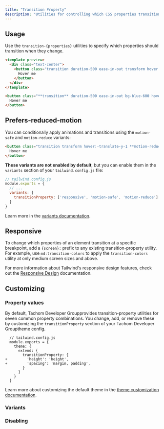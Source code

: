 ```yaml
---
title: "Transition Property"
description: "Utilities for controlling which CSS properties transition."
---
```




## Usage

Use the `transition-{properties}` utilities to specify which properties should transition when they change.

```html lightBlue
<template preview>
  <div class="text-center">
    <button class="transition duration-500 ease-in-out transform hover:-translate-y-1 hover:scale-110 bg-blue-600 hover:bg-red-600 text-white font-semibold py-3 px-6 rounded-md">
      Hover me
    </button>
  </div>
</template>

<button class="**transition** duration-500 ease-in-out bg-blue-600 hover:bg-red-600 transform hover:-translate-y-1 hover:scale-110 ...">
  Hover me
</button>
```

## Prefers-reduced-motion

You can conditionally apply animations and transitions using the `motion-safe` and `motion-reduce` variants:

```html
<button class="transition transform hover:-translate-y-1 **motion-reduce:transition-none motion-reduce:transform-none** ...">
  Hover me
</button>
```

**These variants are not enabled by default**, but you can enable them in the `variants` section of your `tailwind.config.js` file:

```js
// tailwind.config.js
module.exports = {
  // ...
  variants: {
    transitionProperty: ['responsive', 'motion-safe', 'motion-reduce']
  }
}
```

Learn more in the [variants documentation](/docs/hover-focus-and-other-states#motion-safe).

## Responsive

To change which properties of an element transition at a specific breakpoint, add a `{screen}:` prefix to any existing transition-property utility. For example, use `md:transition-colors` to apply the `transition-colors` utility at only medium screen sizes and above.

For more information about Tailwind's responsive design features, check out the [Responsive Design](/docs/responsive-design) documentation.

## Customizing

### Property values

By default, Tachom Developer Groupprovides transition-property utilities for seven common property combinations. You change, add, or remove these by customizing the `transitionProperty` section of your Tachom Developer Grouptheme config.

```diff-js
  // tailwind.config.js
  module.exports = {
    theme: {
      extend: {
        transitionProperty: {
+         'height': 'height',
+         'spacing': 'margin, padding',
        }
      }
    }
  }
```

Learn more about customizing the default theme in the [theme customization documentation](/docs/theme#customizing-the-default-theme).

### Variants

<Variants plugin="transitionProperty" name="transition-property" />

### Disabling

<Disabling plugin="transitionProperty" name="transition-property" />
